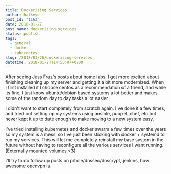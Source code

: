 ```yaml
---
title: Dockerizing Services
author: halkeye
post_id: "1163"
date: 2018-01-27
post_name: dockerizing-services
status: publish
tags:
  - general
  - docker
  - kubernetes
slug: /2018/01/26/dockerizing-services
datetime: 2018-01-27T14:53:07+0800
---
```


After seeing Jess Fraz's posts about [home labs](https://blog.jessfraz.com/post/home-lab-is-the-dopest-lab/), I got more excited about finishing cleaning up my server and getting it a bit more modernized. When I first installed it I choose centos as a recommendation of a friend, and while its fine, I just know ubuntu/debian based systems a lot better and makes some of the random day to day tasks a lot easier.

I didn't want to start completely from scratch again. I've done it a few times, and tried out setting up my systems using ansible, puppet, chef, etc but never kept it up to date enough to make moving to a new system easy.

I've tried installing kubernetes and docker swarm a few times over the years so my system is a mess, so I've just been sticking with docker + systemd to run my services. This will let me completely reinstall my base system in the future without having to reconfigure all the various services I want running. (Externally mounted volumes &lt;3)

I'll try to do follow up posts on pihole/dnssec/dnscrypt, jenkins, how awesome openvpn is.

